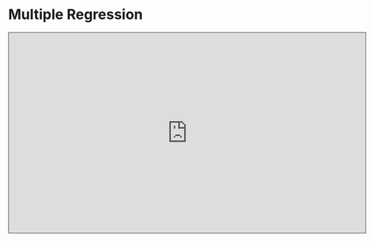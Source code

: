 # Multiple Regression

<iframe src="https://teesside.hosted.panopto.com/Panopto/Pages/Embed.aspx?id=ba877fd1-de67-46b0-b395-ac3100e8b86b&autoplay=false&offerviewer=true&showtitle=true&showbrand=false&start=0&interactivity=all" height="405" width="720" style="border: 1px solid #464646;" allowfullscreen allow="autoplay"></iframe>